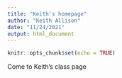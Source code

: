 ```yaml
---
title: "Keith's homepage"
author: "Keith Allison"
date: "11/24/2021"
output: html_document
---
```


```r
knitr::opts_chunk$set(echo = TRUE)
```

Come to Keith's class page